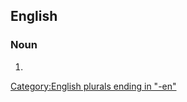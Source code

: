 ==English==

===Noun===
{{head|en|noun form}}

# {{plural of|en|bookman}}

[[Category:English plurals ending in "-en"]]